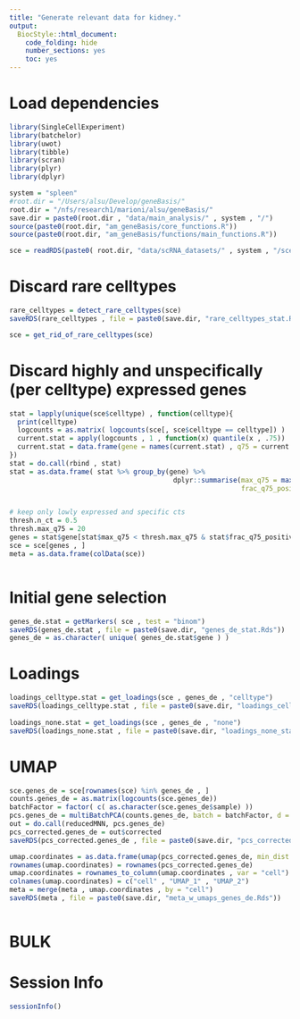 ```yaml
---
title: "Generate relevant data for kidney."
output:
  BiocStyle::html_document:
    code_folding: hide
    number_sections: yes
    toc: yes  
---
```

# Load dependencies

```r


library(SingleCellExperiment)
library(batchelor)
library(uwot)
library(tibble)
library(scran)
library(plyr)
library(dplyr)

system = "spleen"
#root.dir = "/Users/alsu/Develop/geneBasis/"
root.dir = "/nfs/research1/marioni/alsu/geneBasis/"
save.dir = paste0(root.dir , "data/main_analysis/" , system , "/")
source(paste0(root.dir, "am_geneBasis/core_functions.R"))
source(paste0(root.dir, "am_geneBasis/functions/main_functions.R"))

sce = readRDS(paste0( root.dir, "data/scRNA_datasets/" , system , "/sce_" , system , ".Rds"))


```

<!-- # Discard highly expressed genes -->

<!-- ```{r discard-highly-expressed-genes, message = FALSE} -->


<!-- sce = get_rid_of_highly_expressed_genes(sce) -->


<!-- ``` -->

# Discard rare celltypes

```r


rare_celltypes = detect_rare_celltypes(sce)
saveRDS(rare_celltypes , file = paste0(save.dir, "rare_celltypes_stat.Rds"))

sce = get_rid_of_rare_celltypes(sce)


```


# Discard highly and unspecifically (per celltype) expressed genes

```r


stat = lapply(unique(sce$celltype) , function(celltype){
  print(celltype)
  logcounts = as.matrix( logcounts(sce[, sce$celltype == celltype]) )
  current.stat = apply(logcounts , 1 , function(x) quantile(x , .75))
  current.stat = data.frame(gene = names(current.stat) , q75 = current.stat , celltype = celltype)
})
stat = do.call(rbind , stat)
stat = as.data.frame( stat %>% group_by(gene) %>%
                                         dplyr::summarise(max_q75 = max(q75) , 
                                                          frac_q75_positive = mean(q75 > 0)))


# keep only lowly expressed and specific cts
thresh.n_ct = 0.5
thresh.max_q75 = 20
genes = stat$gene[stat$max_q75 < thresh.max_q75 & stat$frac_q75_positive < thresh.n_ct]
sce = sce[genes , ]
meta = as.data.frame(colData(sce))



```



# Initial gene selection

```r


genes_de.stat = getMarkers( sce , test = "binom")
saveRDS(genes_de.stat , file = paste0(save.dir, "genes_de_stat.Rds"))
genes_de = as.character( unique( genes_de.stat$gene ) )


```


# Loadings

```r


loadings_celltype.stat = get_loadings(sce , genes_de , "celltype")
saveRDS(loadings_celltype.stat , file = paste0(save.dir, "loadings_celltype_stat.Rds"))
  
loadings_none.stat = get_loadings(sce , genes_de , "none")
saveRDS(loadings_none.stat , file = paste0(save.dir, "loadings_none_stat.Rds"))


```

# UMAP

```r


sce.genes_de = sce[rownames(sce) %in% genes_de , ]
counts.genes_de = as.matrix(logcounts(sce.genes_de))
batchFactor = factor( c( as.character(sce.genes_de$sample) ))
pcs.genes_de = multiBatchPCA(counts.genes_de, batch = batchFactor, d = 50)
out = do.call(reducedMNN, pcs.genes_de)
pcs_corrected.genes_de = out$corrected
saveRDS(pcs_corrected.genes_de , file = paste0(save.dir, "pcs_corrected_genes_de.Rds"))

umap.coordinates = as.data.frame(umap(pcs_corrected.genes_de, min_dist = 0.7))
rownames(umap.coordinates) = rownames(pcs_corrected.genes_de)
umap.coordinates = rownames_to_column(umap.coordinates , var = "cell")
colnames(umap.coordinates) = c("cell" , "UMAP_1" , "UMAP_2")
meta = merge(meta , umap.coordinates , by = "cell")
saveRDS(meta , file = paste0(save.dir, "meta_w_umaps_genes_de.Rds"))



```

# BULK

<!-- ## Mapping -->

<!-- ```{r mapping-de-genes, message = FALSE} -->


<!-- mapping.genes_de = get_mapping(genes_de , sce) -->
<!-- saveRDS(mapping.genes_de , file = paste0(save.dir, "mapping_genes_de.Rds")) -->


<!-- ``` -->

<!-- ## Graph structure -->

<!-- ```{r graph-genes-de, message = FALSE} -->


<!-- graph.genes_de = get_graph(genes_de , sce) -->
<!-- saveRDS(graph.genes_de , file = paste0(save.dir, "graph_genes_de.Rds")) -->


<!-- ``` -->


<!-- ## Prediction of transcriptome -->

<!-- ```{r prediction-transcriptome-genes-de, message = FALSE} -->


<!-- corr_transcriptome.genes_de = getCorrTranscriptome(mapping.genes_de , genes_de) -->
<!-- saveRDS(corr_transcriptome.genes_de , file = paste0(save.dir, "corr_transcriptome_genes_de.Rds")) -->


<!-- ``` -->

# Session Info

```r
sessionInfo()
```
